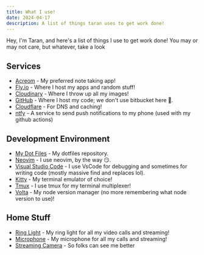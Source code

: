 ```yaml
---
title: What I use!
date: 2024-04-17
description: A list of things taran uses to get work done!
---
```


Hey, I'm Taran, and here's a list of things I use to get work done! You may or
may not care, but whatever, take a look

## Services

- [Acreom](https://acreom.com) - My preferred note taking app!
- [Fly.io](https://fly.io) - Where I host my apps and random stuff!
- [Cloudinary](https://kcd.im/cloudinary) - Where I throw up all my images!
- [GitHub](https://github.com) - Where I host my code; we don't use bitbucket
  here 🤣.
- [Cloudflare](https://cloudflare.com) - For DNS and caching!
- [ntfy](https://ntfy.sh/) - A service to send push notifications to my phone (used with my github actions)

## Development Environment

- [My Dot Files](https://github.com/tearingItUp786/dotfiles) - My dotfiles
  repository.
- [Neovim](https://github.com/neovim/neovim) - I use neovim, by the way 😏.
- [Visual Studio Code](https://code.visualstudio.com) - I use VsCode for debugging and
  sometimes for writing code (mostly massive find and replaces lol).
- [Kitty](https://sw.kovidgoyal.net/kitty/) - My terminal emulator of choice!
- [Tmux](https://www.github.com/tmux/tmux) - I use tmux for my terminal multiplexer!
- [Volta](https://volta.sh) - My node version manager (no more remembering what node version to use)!

## Home Stuff

- [Ring Light](https://www.bestbuy.ca/en-ca/product/razer-12-usb-led-ring-light-for-pc-and-mobile-streaming-black-english/16617148) - My ring light for all my video calls and streaming!
- [Microphone](https://www.bestbuy.ca/en-ca/product/blue-microphones-yeticaster-usb-mic-broadcast-studio-bundle/13178950) - My microphone for all my calls and streaming!
- [Streaming Camera](https://www.bestbuy.ca/en-ca/product/13904653) - So folks can see me better
